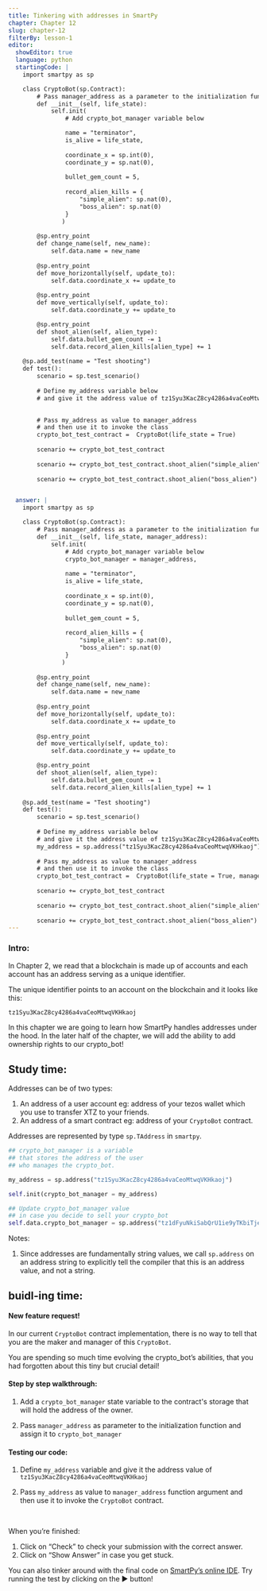 ```yaml
---
title: Tinkering with addresses in SmartPy
chapter: Chapter 12
slug: chapter-12
filterBy: lesson-1
editor:
  showEditor: true
  language: python
  startingCode: |
    import smartpy as sp

    class CryptoBot(sp.Contract):
        # Pass manager_address as a parameter to the initialization function
        def __init__(self, life_state):
            self.init(
                # Add crypto_bot_manager variable below

                name = "terminator",
                is_alive = life_state,
                
                coordinate_x = sp.int(0), 
                coordinate_y = sp.nat(0), 
                
                bullet_gem_count = 5,
                
                record_alien_kills = {
                    "simple_alien": sp.nat(0),
                    "boss_alien": sp.nat(0)
                }
               )
            
        @sp.entry_point
        def change_name(self, new_name):
            self.data.name = new_name
                 
        @sp.entry_point
        def move_horizontally(self, update_to):
            self.data.coordinate_x += update_to
        
        @sp.entry_point
        def move_vertically(self, update_to):
            self.data.coordinate_y += update_to

        @sp.entry_point
        def shoot_alien(self, alien_type): 
            self.data.bullet_gem_count -= 1
            self.data.record_alien_kills[alien_type] += 1
         
    @sp.add_test(name = "Test shooting")
    def test():
        scenario = sp.test_scenario()
       
        # Define my_address variable below
        # and give it the address value of tz1Syu3KacZ8cy4286a4vaCeoMtwqVKHkaoj

        
        # Pass my_address as value to manager_address
        # and then use it to invoke the class
        crypto_bot_test_contract =  CryptoBot(life_state = True)
       
        scenario += crypto_bot_test_contract
              
        scenario += crypto_bot_test_contract.shoot_alien("simple_alien")
       
        scenario += crypto_bot_test_contract.shoot_alien("boss_alien")


  answer: |  
    import smartpy as sp

    class CryptoBot(sp.Contract):
        # Pass manager_address as a parameter to the initialization function
        def __init__(self, life_state, manager_address):
            self.init(
                # Add crypto_bot_manager variable below
                crypto_bot_manager = manager_address,
                
                name = "terminator",
                is_alive = life_state,
                
                coordinate_x = sp.int(0), 
                coordinate_y = sp.nat(0), 
                
                bullet_gem_count = 5,
                
                record_alien_kills = {
                    "simple_alien": sp.nat(0),
                    "boss_alien": sp.nat(0)
                }
               )
            
        @sp.entry_point
        def change_name(self, new_name):
            self.data.name = new_name
                   
        @sp.entry_point
        def move_horizontally(self, update_to):
            self.data.coordinate_x += update_to
        
        @sp.entry_point
        def move_vertically(self, update_to):
            self.data.coordinate_y += update_to

        @sp.entry_point
        def shoot_alien(self, alien_type): 
            self.data.bullet_gem_count -= 1
            self.data.record_alien_kills[alien_type] += 1
        
    @sp.add_test(name = "Test shooting")
    def test():
        scenario = sp.test_scenario()
       
        # Define my_address variable below
        # and give it the address value of tz1Syu3KacZ8cy4286a4vaCeoMtwqVKHkaoj
        my_address = sp.address("tz1Syu3KacZ8cy4286a4vaCeoMtwqVKHkaoj")
        
        # Pass my_address as value to manager_address
        # and then use it to invoke the class
        crypto_bot_test_contract =  CryptoBot(life_state = True, manager_address = my_address)
       
        scenario += crypto_bot_test_contract
              
        scenario += crypto_bot_test_contract.shoot_alien("simple_alien")
       
        scenario += crypto_bot_test_contract.shoot_alien("boss_alien")
---
```


### Intro:

In Chapter 2,  we read that a blockchain is made up of accounts and each account has an address serving as a unique identifier. 

The unique identifier points to an account on the blockchain and it looks like this: 

```css
tz1Syu3KacZ8cy4286a4vaCeoMtwqVKHkaoj
```

In this chapter we are going to learn how SmartPy handles addresses under the hood. In the later half of the chapter, we will add the ability to add ownership rights to our crypto_bot! 

## Study time: 

Addresses can be of two types: 

1. An address of a user account eg: address of your tezos wallet which you use to transfer XTZ to your friends. 
2. An address of a smart contract eg: address of your `CryptoBot` contract. 


Addresses are represented by type `sp.TAddress` in `smartpy`. 

```python
## crypto_bot_manager is a variable 
## that stores the address of the user 
## who manages the crypto_bot. 

my_address = sp.address("tz1Syu3KacZ8cy4286a4vaCeoMtwqVKHkaoj")

self.init(crypto_bot_manager = my_address)

## Update crypto_bot_manager value 
## in case you decide to sell your crypto_bot
self.data.crypto_bot_manager = sp.address("tz1dFyuNkiSabQrU1ie9yTKbiTje3YbuXjX1")

```


Notes: 

1. Since addresses are fundamentally string values, we call `sp.address` on an address string to explicitly tell the compiler that this is an address value, and not a string. 



## buidl-ing time:

#### New feature request!

In our current  `CryptoBot` contract implementation, there is no way to tell that you are the maker and manager of this `CryptoBot`. 

You are spending so much time evolving the crypto_bot’s abilities, that you had forgotten about this tiny but crucial detail! 


#### Step by step walkthrough: 
 
1. Add a `crypto_bot_manager` state variable to the contract's storage that will hold the address of the owner. 

2. Pass `manager_address` as parameter to the initialization function and assign it to `crypto_bot_manager`
 


#### Testing our code: 

1. Define `my_address` variable and give it the address value of `tz1Syu3KacZ8cy4286a4vaCeoMtwqVKHkaoj`

2. Pass `my_address` as value to `manager_address` function argument and then use it to invoke the `CryptoBot` contract. 


<br />

When you’re finished:

1. Click on “Check” to check your submission with the correct answer.
2. Click on “Show Answer” in case you get stuck.


You can also tinker around with the final code on [SmartPy’s online IDE](https://smartpy.io/dev/index.html?code=eJydVFFv0zAQfs@vsLKXVJSKwUDTpErAeECakJCYeAAhy02uraljB_vSkaH9d85O2sRNNxXyZDvf3fed7_zJsjIWmSuFxaphwjFXJUmuhHPs2jYVmvcGM1fNro1GK3KcXCWMvjP22UNKocUKLBdFYYH2FC9YJawoAcEyNAzXwKSWKIWS9wKl0WxZ69wvQqICloxzj@A8c6CWU6bkErhDgTA9JOjY_eexMx@X7Y9aYe@KguVBOl8Y5F0GthVWioUCtgBl7qKYI@j5AfE0CtBUH5uzlGospRZobBoDpONU79aDBtVEkFiBMbbwmYD_phi6b6kxezGZPgprWhitx7Bos6iVAuQrKHluao0U9_oJJRZy4vDqQfONVMpRwJ8I4r_UybJS0OLSq4GUMXRhnBsDI9zDcNf_Cou3FAI0fA2vDN3KfmrytdAr4L4X3eBouAvbwykpBIpZ17MdJpb5JFFptsDXxsp7egNCqaajq6vCdwLNUb6opc_mPTo5jXALFmX@P3RNTPcklVsbmvrQnI6m7Tw2FV0jO0I0mqfnc3Z@BDcepO996h9eYheVeG30zDiCw2z3tG5p06qTepVOEi82ALrqXQ6aXrRpn4H_w3dHWRigzqY@wFJqYGWz96gjRnDGhC7Yyj9YicGyerCqgRnivj__0tSvbkT@7TJvLl5evhEXW3EN5hPe_fp683EjzM@Qa8AUpHWbLD0lQzrpp2Nnsc3QXVs95KsH_jQog@RrVru2FEPmuzUbCEUFWw_IgeOFq8s7dyfJA9vvrYvOb2099mM67_X1175vDnX5MarBAzw5ZjYc19iC_o08TjQwqEnyF6ZYLFs-). Try running the test by clicking on the ▶️ button!
    


